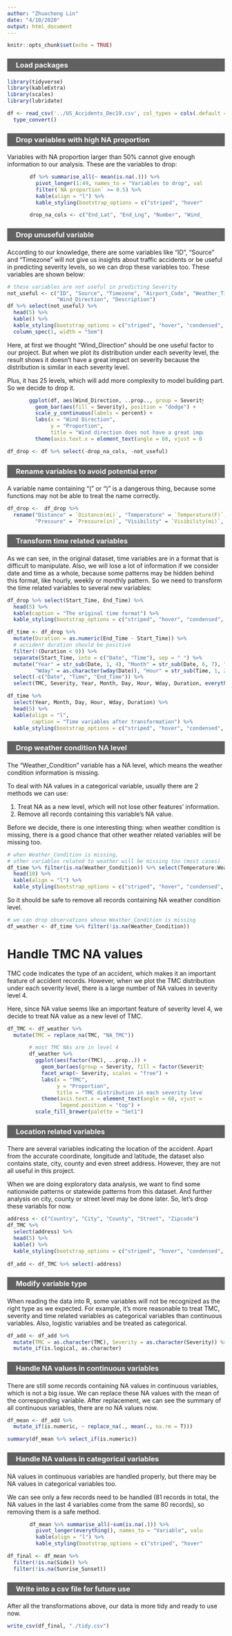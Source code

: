 ```yaml
---
author: "Zhuocheng Lin"
date: "4/10/2020"
output: html_document
---
```


<style>
h3 {
  background-color: #616161;
  text-indent: 20px;
  padding-top: 5px;
  padding-bottom: 5px;
  color: #fff;
}
  
body .main-container {
max-width: 1800px;
}

div.plot-center {
  width: 80%;
  margin-left: auto;
  margin-right: auto;
}
</style>

```r
knitr::opts_chunk$set(echo = TRUE)
```

### Load packages

```r
library(tidyverse)
library(kableExtra)
library(scales)
library(lubridate)
```


```r
df <- read_csv('../US_Accidents_Dec19.csv', col_types = cols(.default = col_character())) %>% 
  type_convert()
```

### Drop variables with high NA proportion

Variables with NA proportion larger than 50% cannot give enough information to our analysis. These are the variables to drop:

<div style="width: 400px;margin-left: auto;margin-right: auto;">
```r
df %>% summarise_all(~ mean(is.na(.))) %>% 
  pivot_longer(1:49, names_to = "Variables to drop", values_to = "NA proportion") %>% 
  filter(`NA proportion` >= 0.5) %>%
  kable(align = "l") %>%
  kable_styling(bootstrap_options = c("striped", "hover", "condensed", "bordered"))

drop_na_cols <- c("End_Lat", "End_Lng", "Number", "Wind_Chill(F)", "Precipitation(in)")
```
</div>

### Drop unuseful variable

According to our knowledge, there are some variables like "ID", "Source" and "Timezone" will not give us insights about traffic accidents or be useful in predicting severity levels, so we can drop these variables too. These variables are shown below:

```r
# these variables are not useful in predicting Severity
not_useful <- c("ID", "Source", "Timezone", "Airport_Code", "Weather_Timestamp", 
                "Wind_Direction", "Description")
df %>% select(not_useful) %>%
  head(5) %>%
  kable() %>%
  kable_styling(bootstrap_options = c("striped", "hover", "condensed", "bordered")) %>%
  column_spec(1, width = "5em")
```

Here, at first we thought "Wind_Direction" should be one useful factor to our project. But when we plot its distribution under each severity level, the result shows it doesn't have a great impact on severity because the distribution is similar in each severity level. 

Plus, it has 25 levels, which will add more complexity to model building part. So we decide to drop it.

<div class="plot-center">
```r
ggplot(df, aes(Wind_Direction, ..prop.., group = Severity)) +
  geom_bar(aes(fill = Severity), position = "dodge") +
  scale_y_continuous(labels = percent) +
  labs(x = "Wind Direction",
       y = "Proportion",
       title = "Wind direction does not have a great impact on severity") +
  theme(axis.text.x = element_text(angle = 60, vjust = 0.6))
```
</div>

```r
df_drop <- df %>% select(-drop_na_cols, -not_useful)
```

### Rename variables to avoid potential error

A variable name containing "(" or ")" is a dangerous thing, because some functions may not be able to treat the name correctly.

```r
df_drop <-  df_drop %>%
  rename("Distance" = `Distance(mi)`, "Temperature" = `Temperature(F)`, "Humidity" = `Humidity(%)`, 
         "Pressure" = `Pressure(in)`, "Visibility" = `Visibility(mi)`, "Wind_Speed" = `Wind_Speed(mph)`)
```

### Transform time related variables

As we can see, in the original dataset, time variables are in a format that is difficult to manipulate. Also, we will lose a lot of information if we consider date and time as a whole, because some patterns may be hidden behind this format, like hourly, weekly or monthly pattern. So we need to transform the time related variables to several new variables:

```r
df_drop %>% select(Start_Time, End_Time) %>%
  head(5) %>%
  kable(caption = "The original time format") %>%
  kable_styling(bootstrap_options = c("striped", "hover", "condensed", "bordered"))
```


```r
df_time <- df_drop %>%
  mutate(Duration = as.numeric(End_Time - Start_Time)) %>%
  # accident duration should be positive
  filter(!(Duration < 0)) %>%
  separate(Start_Time, into = c("Date", "Time"), sep = " ") %>%
  mutate("Year" = str_sub(Date, 1, 4), "Month" = str_sub(Date, 6, 7), "Day" = str_sub(Date, 9, 10), 
         "Wday" = as.character(wday(Date)), "Hour" = str_sub(Time, 1, 2)) %>%
  select(-c("Date", "Time", "End_Time")) %>%
  select(TMC, Severity, Year, Month, Day, Hour, Wday, Duration, everything())

df_time %>%
  select(Year, Month, Day, Hour, Wday, Duration) %>%
  head(5) %>%
  kable(align = "l",
        caption = "Time variables after transformation") %>%
  kable_styling(bootstrap_options = c("striped", "hover", "condensed", "bordered"))
```

### Drop weather condition NA level

The "Weather_Condition" variable has a NA level, which means the weather condition information is missing. 

To deal with NA values in a categorical variable, usually there are 2 methods we can use:

1. Treat NA as a new level, which will not lose other features' information.
2. Remove all records containing this variable's NA value.

Before we decide, there is one interesting thing: when weather condition is missing, there is a good chance that other weather related variables will be missing too. 

```r
# when Weather_Condition is missing, 
# other variables related to weather will be missing too (most cases)
df_time %>% filter(is.na(Weather_Condition)) %>% select(Temperature:Weather_Condition) %>%
  head(10) %>%
  kable(align = "l") %>%
  kable_styling(bootstrap_options = c("striped", "hover", "condensed", "bordered"))
```

So it should be safe to remove all records containing NA weather condition level.

```r
# we can drop observations whose Weather_Condition is missing
df_weather <- df_time %>% filter(!is.na(Weather_Condition))
```

# Handle TMC NA values

TMC code indicates the type of an accident, which makes it an important feature of accident records. However, when we plot the TMC distribution under each severity level, there is a large number of NA values in severity level 4.

Here, since NA value seems like an important feature of severity level 4, we decide to treat NA value as a new level of TMC. 

```r
df_TMC <- df_weather %>%
  mutate(TMC = replace_na(TMC, "NA_TMC"))
```

<div class="plot-center">
```r
# most TMC NAs are in level 4
df_weather %>% 
  ggplot(aes(factor(TMC), ..prop..)) +
    geom_bar(aes(group = Severity, fill = factor(Severity)), show.legend = F) +
    facet_wrap(~ Severity, scales = "free") +
    labs(x = "TMC",
         y = "Proportion",
         title = "TMC distribution in each severity level") +
    theme(axis.text.x = element_text(angle = 60, vjust = 0.6),
          legend.position = "top") +
  scale_fill_brewer(palette = "Set1")
```
</div>

### Location related variables

There are several variables indicating the location of the accident. Apart from the accurate coordinate, longitude and latitude, the dataset also contains state, city, county and even street address. However, they are not all useful in this project. 

When we are doing exploratory data analysis, we want to find some nationwide patterns or statewide patterns from this dataset. And further analysis on city, county or street level may be done later. So, let's drop these variabls for now. 

```r
address <- c("Country", "City", "County", "Street", "Zipcode")
df_TMC %>%
  select(address) %>%
  head(5) %>%
  kable() %>%
  kable_styling(bootstrap_options = c("striped", "hover", "condensed", "bordered"))
  
df_add <- df_TMC %>% select(-address)
```

### Modify variable type

When reading the data into R, some variables will not be recognized as the right type as we expected. For example, it's more reasonable to treat TMC, severity and time related variables as categorical variables than continuous variables. Also, logistic variables and be treated as categorical.

```r
df_add <- df_add %>% 
  mutate(TMC = as.character(TMC), Severity = as.character(Severity)) %>% 
  mutate_if(is.logical, as.character)
```

### Handle NA values in continuous variables

There are still some records containing NA values in continuous variables, which is not a big issue. We can replace these NA values with the mean of the corresponding variable. After replacement, we can see the summary of all continuous variables, there are no NA values now.

```r
df_mean <- df_add %>%
  mutate_if(is.numeric, ~ replace_na(., mean(., na.rm = T)))

summary(df_mean %>% select_if(is.numeric))
```

### Handle NA values in categorical variables

NA values in continuous variables are handled properly, but there may be NA values in categorical variables too.

We can see only a few records need to be handled (81 records in total, the NA values in the last 4 variables come from the same 80 records), so removing them is a safe method.

<div style="width: 400px;margin-left: auto;margin-right: auto;">
```r
df_mean %>% summarise_all(~sum(is.na(.))) %>% 
  pivot_longer(everything(), names_to = "Variable", values_to = "NA_count") %>% filter(NA_count > 0) %>%
  kable(align = "l") %>%
  kable_styling(bootstrap_options = c("striped", "hover", "condensed", "bordered"))
```
</div>

```r
df_final <- df_mean %>%
  filter(!is.na(Side)) %>%
  filter(!is.na(Sunrise_Sunset))
```

### Write into a csv file for future use

After all the transformations above, our data is more tidy and ready to use now.
```r
write_csv(df_final, "./tidy.csv")
```

